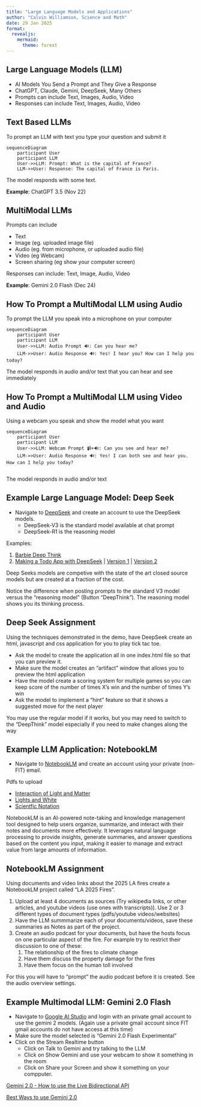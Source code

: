 ```yaml
---
title: "Large Language Models and Applications"
author: "Calvin Williamson, Science and Math"
date: 29 Jan 2025
format: 
  revealjs:
    mermaid:
      theme: forest
---
```


## Large Language Models (LLM)

- AI Models You Send a Prompt and They Give a Response 
- ChatGPT, Claude, Gemini, DeepSeek, Many Others 
- Prompts can include Text, Images, Audio, Video
- Responses can include Text, Images, Audio, Video 

## Text Based LLMs 

To prompt an LLM with text you type your question and submit it 

```mermaid
sequenceDiagram
    participant User
    participant LLM
    User->>LLM: Prompt: What is the capital of France?
    LLM->>User: Response: The capital of France is Paris.
```
The model responds with some text.

**Example**: ChatGPT 3.5 (Nov 22) 

## MultiModal LLMs

Prompts can include 

- Text
- Image (eg. uploaded image file) 
- Audio (eg. from microphone, or uploaded audio file) 
- Video (eg Webcam) 
- Screen sharing (eg show your computer screen)

Responses can include: Text, Image, Audio, Video   

**Example**: Gemini 2.0 Flash (Dec 24) 

## How To Prompt a MultiModal LLM using Audio 

To prompt the LLM you speak into a microphone on your computer 

```mermaid
sequenceDiagram
    participant User
    participant LLM
    User->>LLM: Audio Prompt 🔊: Can you hear me? 
    LLM->>User: Audio Response 🔊: Yes! I hear you? How can I help you today?
```

The model responds in audio and/or text that you can hear and see immediately


## How To Prompt a MultiModal LLM using Video and Audio

Using a webcam you speak and show the model what you want 

```mermaid
sequenceDiagram
    participant User
    participant LLM
    User->>LLM: Webcam Prompt 📹+🔊: Can you see and hear me? 
    LLM->>User: Audio Response 🔊: Yes! I can both see and hear you. How can I help you today?
    
```

The model responds in audio and/or text

## Example Large Language Model: Deep Seek {.smaller}

* Navigate to [DeepSeek](https://www.deepseek.com) and create an account to use the DeepSeek models. 
  * DeepSeek-V3 is the standard model available at chat prompt 
  * DeepSeek-R1 is the reasoning model

Examples:  

1. [Barbie Deep Think](BarbieDeepThink.html)
2. [Making a Todo App with DeepSeek](DeepSeekSession.html) | [Version 1](DeepSeek1.html) | [Version 2](DeepSeek2.html)

Deep Seeks models are competive with the state of the art closed
source models but are created at a fraction of the cost.
 
Notice the difference when posting prompts to the standard V3 model versus the "reasoning model" (Button "DeepThink"). The reasoning model shows you its thinking process.

## Deep Seek Assignment {.smaller}

Using the techniques demonstrated in the demo, have DeepSeek create an html, javascript and css application for you to play tick tac toe. 

- Ask the model to create the application all in one index.html file so that you can preview it.
- Make sure the model creates an "artifact" window that allows you to preview the html application
- Have the model create a scoring system for multiple games so you can keep score of the number of times X's win and the number of times Y's win
- Ask the model to implement a "hint" feature so that it shows a suggested move for the next player

You may use the regular model if it works, but you may need to
switch to the "DeepThink" model especially if you need to make
changes along the way

## Example LLM Application: NotebookLM {.smaller}

* Navigate to [NotebookLM](https://notebooklm.google.com) and create an account using your private (non-FIT) email.

Pdfs to upload   

- [Interaction of Light and Matter](InteractionLightMatter.pdf)
- [Lights and White](LightsAndWhite.pdf)
- [Scientfic Notation](ScientificNotationPropertiesOfWaves.pdf)

NotebookLM is an AI-powered note-taking and knowledge management
tool designed to help users organize, summarize, and interact with
their notes and documents more effectively. It leverages natural
language processing to provide insights, generate summaries, and
answer questions based on the content you input, making it easier
to manage and extract value from large amounts of information.

## NotebookLM Assignment {.smaller}

Using documents and video links about the 2025 LA fires create a NotebookLM project called "LA 2025 Fires".

1. Upload at least 4 documents as sources (Try wikipedia links, or other articles, and youtube videos (use ones with transcripts)). Use 2 or 3 different types of document types (pdfs/youtube videos/websites) 
2. Have the LLM summmarize each of your documents/videos, save these summaries as Notes as part of the project.
3. Create an audio podcast for your documents, but have the hosts focus on one particular aspect of the fire. For example try to restrict their discussion to one of these:  
   1. The relationship of the fires to climate change 
   2. Have them discuss the property damage for the fires
   3. Have them focus on the human toll involved

For this you will have to "prompt" the audio podcast before it is created. See the audio overview settings. 

## Example Multimodal LLM: Gemini 2.0 Flash {.smaller}

* Navigate to [Google AI Studio](https://aistudio.google.com) and login with an private gmail account to use the gemini 2 models. (Again use a private gmail account since FIT gmail accounts do not have access at this time) 
* Make sure the model selected is "Gemini 2.0 Flash Experimental"
* Click on the Stream Realtime button 
  * Click on Talk to Gemini and try talking to the LLM
  * Click on Show Gemini and use your webcam to show it something in the room
  * Click on Share your Screen and show it something on your compputer.

[Gemini 2.0 - How to use the Live Bidirectional API](https://youtu.be/CZ9WaMbiTO4?si=0QgJhAWbeLVGq5ec)

[Best Ways to use Gemini 2.0](https://www.youtube.com/watch?v=kN93lrS1nfw&t=226s)
